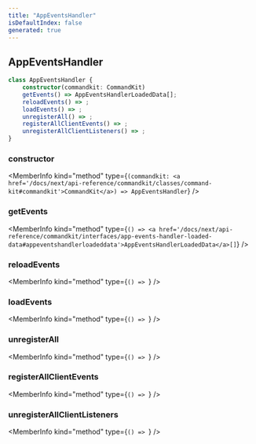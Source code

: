 ```yaml
---
title: "AppEventsHandler"
isDefaultIndex: false
generated: true
---
```



<!-- This file was generated from the CommandKit source. Do not modify. Instead, re-run the "docgen" script -->


## AppEventsHandler

<GenerationInfo sourceFile="packages/commandkit/src/app/handlers/AppEventsHandler.ts" sourceLine="33" packageName="commandkit" />



```ts title="Signature"
class AppEventsHandler {
    constructor(commandkit: CommandKit)
    getEvents() => AppEventsHandlerLoadedData[];
    reloadEvents() => ;
    loadEvents() => ;
    unregisterAll() => ;
    registerAllClientEvents() => ;
    unregisterAllClientListeners() => ;
}
```

<div className="members-wrapper">

### constructor

<MemberInfo kind="method" type={`(commandkit: <a href='/docs/next/api-reference/commandkit/classes/command-kit#commandkit'>CommandKit</a>) => AppEventsHandler`}   />


### getEvents

<MemberInfo kind="method" type={`() => <a href='/docs/next/api-reference/commandkit/interfaces/app-events-handler-loaded-data#appeventshandlerloadeddata'>AppEventsHandlerLoadedData</a>[]`}   />


### reloadEvents

<MemberInfo kind="method" type={`() => `}   />


### loadEvents

<MemberInfo kind="method" type={`() => `}   />


### unregisterAll

<MemberInfo kind="method" type={`() => `}   />


### registerAllClientEvents

<MemberInfo kind="method" type={`() => `}   />


### unregisterAllClientListeners

<MemberInfo kind="method" type={`() => `}   />




</div>
